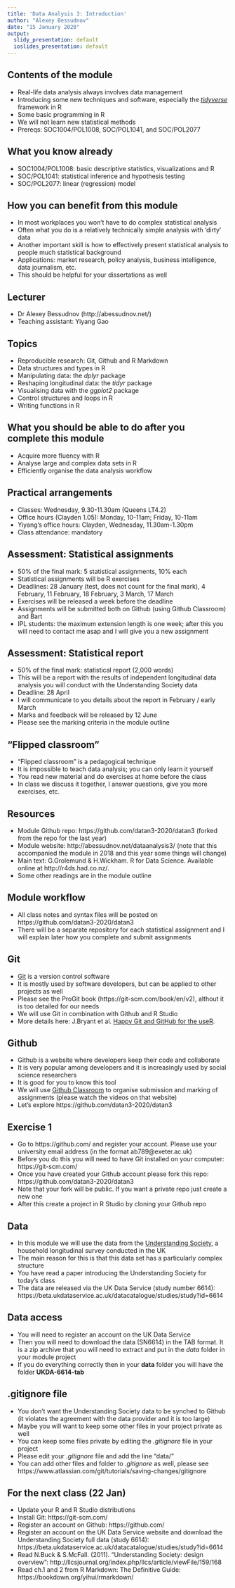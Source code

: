 ```yaml
---
title: 'Data Analysis 3: Introduction'
author: "Alexey Bessudnov"
date: "15 January 2020"
output:
  slidy_presentation: default
  ioslides_presentation: default
--- 
```


## Contents of the module

- Real-life data analysis always involves data management 
- Introducing some new techniques and software, especially the [*tidyverse*](https://www.tidyverse.org/) framework in R 
- Some basic programming in R
- We will not learn new statistical methods 
- Prereqs: SOC1004/POL1008, SOC/POL1041, and SOC/POL2077

## What you know already

- SOC1004/POL1008: basic descriptive statistics, visualizations and R
- SOC/POL1041: statistical inference and hypothesis testing
- SOC/POL2077: linear (regression) model

## How you can benefit from this module

- In most workplaces you won't have to do complex statistical analysis 
- Often what you do is a relatively technically simple analysis with 'dirty' data
- Another important skill is how to effectively present statistical analysis to people much statistical background
- Applications: market research, policy analysis, business intelligence, data journalism, etc.
- This should be helpful for your dissertations as well

## Lecturer

- Dr Alexey Bessudnov (http://abessudnov.net/)
- Teaching assistant: Yiyang Gao

## Topics

- Reproducible research: Git, Github and R Markdown
- Data structures and types in R
- Manipulating data: the *dplyr* package
- Reshaping longitudinal data: the *tidyr* package
- Visualising data with the *ggplot2* package
- Control structures and loops in R
- Writing functions in R

## What you should be able to do after you complete this module

- Acquire more fluency with R
- Analyse large and complex data sets in R
- Efficiently organise the data analysis workflow

## Practical arrangements

- Classes: Wednesday, 9.30-11.30am (Queens LT4.2)
- Office hours (Clayden 1.05): Monday, 10-11am; Friday, 10-11am
- Yiyang's office hours: Clayden, Wednesday, 11.30am-1.30pm
- Class attendance: mandatory

## Assessment: Statistical assignments

- 50% of the final mark: 5 statistical assignments, 10% each
- Statistical assignments will be R exercises
- Deadlines: 28 January (test, does not count for the final mark), 4 February, 11 February, 18 February, 3 March, 17 March
- Exercises will be released a week before the deadline
- Assignments will be submitted both on Github (using Github Classroom) and Bart 
- IPL students: the maximum extension length is one week; after this you will need to contact me asap and I will give you a new assignment

## Assessment: Statistical report

- 50% of the final mark: statistical report (2,000 words)
- This will be a report with the results of independent longitudinal data analysis you will conduct with the Understanding Society data
- Deadline: 28 April
- I will communicate to you details about the report in February / early March
- Marks and feedback will be released by 12 June
- Please see the marking criteria in the module outline

##  "Flipped classroom"

- "Flipped classroom" is a pedagogical technique
- It is impossible to teach data analysis; you can only learn it yourself
- You read new material and do exercises at home before the class
- In class we discuss it together, I answer questions, give you more exercises, etc.

 
##  Resources

- Module Github repo: https://github.com/datan3-2020/datan3 (forked from the repo for the last year)
- Module website: http://abessudnov.net/dataanalysis3/ (note that this accompanied the module in 2018 and this year some things will change)
- Main text: G.Grolemund & H.Wickham. R for Data Science. Available online
at http://r4ds.had.co.nz/.
- Some other readings are in the module outline

## Module workflow

- All class notes and syntax files will be posted on https://github.com/datan3-2020/datan3
- There will be a separate repository for each statistical assignment and I will explain later how you complete and submit assignments

##  Git

- [Git](https://git-scm.com/) is a version control software
- It is mostly used by software developers, but can be applied to other projects as well
- Please see the ProGit book (https://git-scm.com/book/en/v2), althout it is too detailed for our needs
- We will use Git in combination with Github and R Studio
- More details here: J.Bryant et al. [Happy Git and GitHub for the useR](https://happygitwithr.com/).

## Github

- Github is a website where developers keep their code and collaborate
- It is very popular among developers and it is increasingly used by social science researchers
- It is good for you to know this tool
- We will use [Github Classroom](https://classroom.github.com/) to organise submission and marking of assignments (please watch the videos on that website)
- Let's explore https://github.com/datan3-2020/datan3

## Exercise 1

- Go to https://github.com/ and register your account. Please use your university email address (in the format ab789@exeter.ac.uk)
- Before you do this you will need to have Git installed on your computer: https://git-scm.com/
- Once you have created your Github account please fork this repo: https://github.com/datan3-2020/datan3
- Note that your fork will be public. If you want a private repo just create a new one
- After this create a project in R Studio by cloning your Github repo

## Data

- In this module we will use the data from the [Understanding Society](https://www.understandingsociety.ac.uk/), a household longitudinal survey conducted in the UK
- The main reason for this is that this data set has a particularly complex structure
- You have read a paper introducing the Understanding Society for today's class
- The data are released via the UK Data Service (study number 6614): https://beta.ukdataservice.ac.uk/datacatalogue/studies/study?id=6614

## Data access

- You will need to register an account on the UK Data Service
- Then you will need to download the data (SN6614) in the TAB format. It is a zip archive that you will need to extract and put in the *data* folder in your module project
- If you do everything correctly then in your **data** folder you will have the folder **UKDA-6614-tab**

## .gitignore file

- You don't want the Understanding Society data to be synched to Github (it violates the agreement with the data provider and it is too large)
- Maybe you will want to keep some other files in your project private as well
- You can keep some files private by editing the *.gitignore* file in your project
- Please edit your *.gitignore* file and add the line "data/"
- You can add other files and folder to *.gitignore* as well, please see https://www.atlassian.com/git/tutorials/saving-changes/gitignore

## For the next class (22 Jan)

- Update your R and R Studio distributions
- Install Git: https://git-scm.com/
- Register an account on Github: https://github.com/
- Register an account on the UK Data Service website and download the Understanding Society full data (study 6614): https://beta.ukdataservice.ac.uk/datacatalogue/studies/study?id=6614
- Read N.Buck \& S.McFall. (2011). "Understanding Society: design overview": http://llcsjournal.org/index.php/llcs/article/viewFile/159/168
- Read ch.1 and 2 from R Markdown: The Definitive Guide: https://bookdown.org/yihui/rmarkdown/

